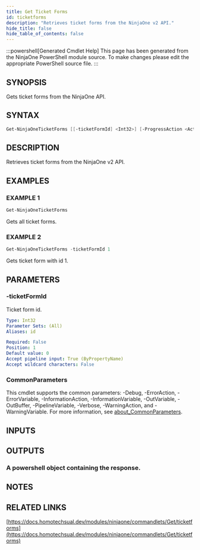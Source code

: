```yaml
---
title: Get Ticket Forms
id: ticketforms
description: "Retrieves ticket forms from the NinjaOne v2 API."
hide_title: false
hide_table_of_contents: false
---
```


:::powershell[Generated Cmdlet Help]
This page has been generated from the NinjaOne PowerShell module source. To make changes please edit the appropriate PowerShell source file.
:::

## SYNOPSIS

Gets ticket forms from the NinjaOne API.

## SYNTAX

```powershell
Get-NinjaOneTicketForms [[-ticketFormId] <Int32>] [-ProgressAction <ActionPreference>] [<CommonParameters>]
```

## DESCRIPTION

Retrieves ticket forms from the NinjaOne v2 API.

## EXAMPLES

### EXAMPLE 1

```powershell
Get-NinjaOneTicketForms
```

Gets all ticket forms.

### EXAMPLE 2

```powershell
Get-NinjaOneTicketForms -ticketFormId 1
```

Gets ticket form with id 1.

## PARAMETERS

### -ticketFormId

Ticket form id.

```yaml
Type: Int32
Parameter Sets: (All)
Aliases: id

Required: False
Position: 1
Default value: 0
Accept pipeline input: True (ByPropertyName)
Accept wildcard characters: False
```

### CommonParameters

This cmdlet supports the common parameters: -Debug, -ErrorAction, -ErrorVariable, -InformationAction, -InformationVariable, -OutVariable, -OutBuffer, -PipelineVariable, -Verbose, -WarningAction, and -WarningVariable. For more information, see [about_CommonParameters](http://go.microsoft.com/fwlink/?LinkID=113216).

## INPUTS


## OUTPUTS

### A powershell object containing the response.

## NOTES

## RELATED LINKS

[https://docs.homotechsual.dev/modules/ninjaone/commandlets/Get/ticketforms](https://docs.homotechsual.dev/modules/ninjaone/commandlets/Get/ticketforms)
